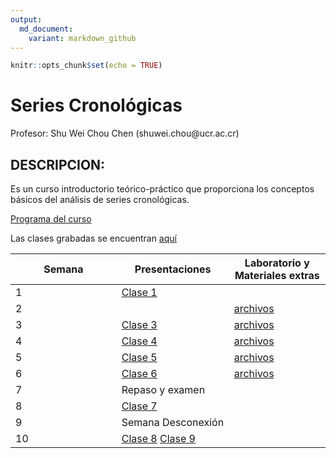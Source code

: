 ```yaml
---
output:
  md_document:
    variant: markdown_github
---
```


```r
knitr::opts_chunk$set(echo = TRUE)
```

# Series Cronológicas

Profesor: Shu Wei Chou Chen (shuwei.chou@ucr.ac.cr)

## DESCRIPCION:

Es un curso introductorio teórico-práctico que proporciona los conceptos básicos del análisis de series cronológicas.

[Programa del curso](https://shuwei325.github.io/SP1633-II21/SP1633-programa.pdf)

Las clases grabadas se encuentran [aquí](https://youtube.com/playlist?list=PL81c0Y-B3uz1yxyVnlg1khPYWStQ9tgbl) 

Semana        | Presentaciones | Laboratorio y Materiales extras
------------- | -------------- | ------------
1             | [Clase 1](https://shuwei325.github.io/SP1633-II21/clase-1.html) |
2             |                | [archivos](https://shuwei325.github.io/SP1633-II21/clase-2.rar)  
3             | [Clase 3](https://shuwei325.github.io/SP1633-II21/clase-3.html) | [archivos](https://shuwei325.github.io/SP1633-II21/clase-3.rar)
4             | [Clase 4](https://shuwei325.github.io/SP1633-II21/clase-4.html) | [archivos](https://shuwei325.github.io/SP1633-II21/clase-4.rar)
5             | [Clase 5](https://shuwei325.github.io/SP1633-II21/clase-5.html) | [archivos](https://shuwei325.github.io/SP1633-II21/clase-5.rar)
6             | [Clase 6](https://shuwei325.github.io/SP1633-II21/clase-6.html) | [archivos](https://shuwei325.github.io/SP1633-II21/clase-6.rar)
7            | Repaso y examen | 
8             | [Clase 7](https://shuwei325.github.io/SP1633-II21/clase-7.html) | 
9             | Semana Desconexión | 
10             | [Clase 8](https://shuwei325.github.io/SP1633-II21/clase-8.html)  [Clase 9](https://shuwei325.github.io/SP1633-II21/clase-9.html) | 









